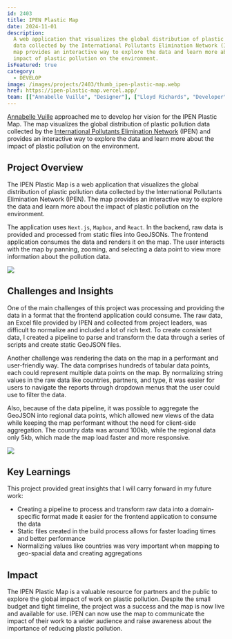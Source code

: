 ```yaml
---
id: 2403
title: IPEN Plastic Map
date: 2024-11-01
description:
  A web application that visualizes the global distribution of plastic pollution
  data collected by the International Pollutants Elimination Network (IPEN). The
  map provides an interactive way to explore the data and learn more about the
  impact of plastic pollution on the environment.
isFeatured: true
category:
  - DEVELOP
image: /images/projects/2403/thumb_ipen-plastic-map.webp
href: https://ipen-plastic-map.vercel.app/
team: [["Annabelle Vuille", "Designer"], ["Lloyd Richards", "Developer"]]
---
```


[Annabelle Vuille](https://www.linkedin.com/in/annabelle-vuille/) approached me
to develop her vision for the IPEN Plastic Map. The map visualizes the global
distribution of plastic pollution data collected by the
[International Pollutants Elimination Network](https://www.stoppoisonplastic.org/)
(IPEN) and provides an interactive way to explore the data and learn more about
the impact of plastic pollution on the environment.

## Project Overview

The IPEN Plastic Map is a web application that visualizes the global
distribution of plastic pollution data collected by the International Pollutants
Elimination Network (IPEN). The map provides an interactive way to explore the
data and learn more about the impact of plastic pollution on the environment.

The application uses `Next.js`, `Mapbox`, and `React`. In the backend, raw data
is provided and processed from static files into GeoJSONs. The frontend
application consumes the data and renders it on the map. The user interacts with
the map by panning, zooming, and selecting a data point to view more information
about the pollution data.

![](/images/projects/2403/ipen-plastic-map-01.png)

## Challenges and Insights

One of the main challenges of this project was processing and providing the data
in a format that the frontend application could consume. The raw data, an Excel
file provided by IPEN and collected from project leaders, was difficult to
normalize and included a lot of rich text. To create consistent data, I created
a pipeline to parse and transform the data through a series of scripts and
create static GeoJSON files.

Another challenge was rendering the data on the map in a performant and
user-friendly way. The data comprises hundreds of tabular data points, each
could represent multiple data points on the map. By normalizing string values in
the raw data like countries, partners, and type, it was easier for users to
navigate the reports through dropdown menus that the user could use to filter
the data.

Also, because of the data pipeline, it was possible to aggregate the GeoJSON
into regional data points, which allowed new views of the data while keeping the
map performant without the need for client-side aggregation. The country data
was around 100kb, while the regional data only 5kb, which made the map load
faster and more responsive.

![](/images/projects/2403/ipen-plastic-map-02.png)

## Key Learnings

This project provided great insights that I will carry forward in my future
work:

- Creating a pipeline to process and transform raw data into a domain-specific
  format made it easier for the frontend application to consume the data
- Static files created in the build process allows for faster loading times and
  better performance
- Normalizing values like countries was very important when mapping to
  geo-spacial data and creating aggregations

## Impact

The IPEN Plastic Map is a valuable resource for partners and the public to
explore the global impact of work on plastic pollution. Despite the small budget
and tight timeline, the project was a success and the map is now live and
available for use. IPEN can now use the map to communicate the impact of their
work to a wider audience and raise awareness about the importance of reducing
plastic pollution.
